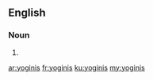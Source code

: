 ==English==

===Noun===
{{head|en|plural}}

# {{plural of|yogini|lang=en|nocat=1}}

[[ar:yoginis]]
[[fr:yoginis]]
[[ku:yoginis]]
[[my:yoginis]]